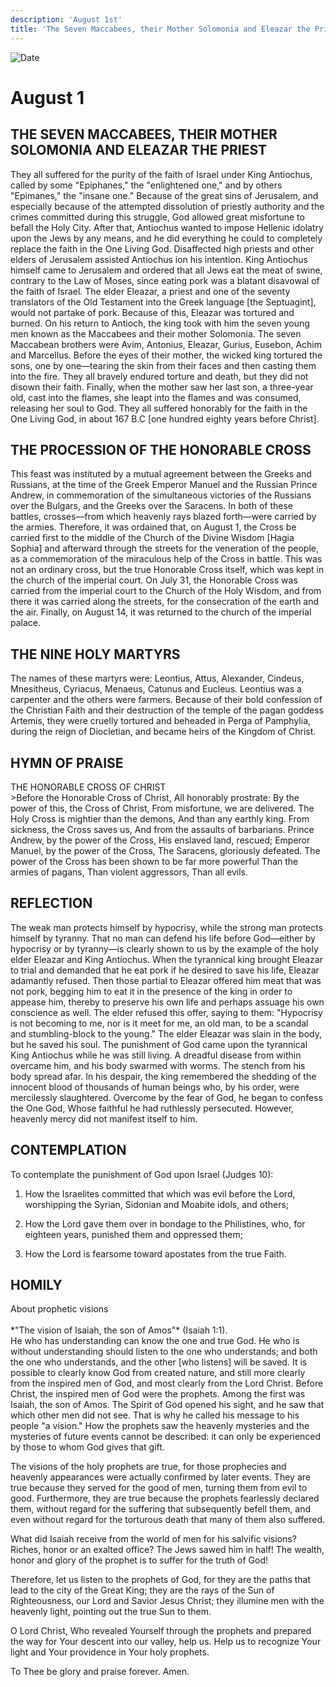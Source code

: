 ```yaml
---
description: 'August 1st'
title: 'The Seven Maccabees, their Mother Solomonia and Eleazar the Priest, Procession of the Honorable Cross, Nine Holy Martyrs'
---
```


<CustomPaginator />
<RunningHead />

<Image src="/title-imprint.png" height={68} width={50} alt="Date" className="title-imprint"/>

# <div id="date">August <Image className="four-dot" src="/four-dot.png" height={15} width={15} alt="" />1</div>

## THE SEVEN MACCABEES, THEIR MOTHER SOLOMONIA AND ELEAZAR THE PRIEST

They all suffered for the purity of the faith of Israel under King Antiochus, called by some "Epiphanes," the "enlightened one," and by others "Epimanes," the "insane one." Because of the great sins of Jerusalem, and especially because of the attempted dissolution of priestly authority and the crimes committed during this struggle, God allowed great misfortune to befall the Holy City. After that, Antiochus wanted to impose Hellenic idolatry upon the Jews by any means, and he did everything he could to completely replace the faith in the One Living God.  Disaffected high priests and other elders of Jerusalem assisted Antiochus ion his intention.  King Antiochus himself came to Jerusalem and ordered that all Jews eat the meat of swine, contrary to the Law of Moses, since eating pork was a blatant disavowal of the faith of Israel. The elder Eleazar, a priest and one of the seventy translators of the Old Testament into the Greek language [the Septuagint], would not partake of pork. Because of this, Eleazar was tortured and burned. On his return to Antioch, the king took with him the seven young men known as the Maccabees and their mother Solomonia. The seven Maccabean brothers were Avim, Antonius, Eleazar, Gurius, Eusebon, Achim and Marcellus. Before the eyes of their mother, the wicked king tortured the sons, one by one—tearing the skin from their faces and then casting them into the fire. They all bravely endured torture and death, but they did not disown their faith. Finally, when the mother saw her last son, a three-year old, cast into the flames, she leapt into the flames and was consumed, releasing her soul to God. They all suffered honorably for the faith in the One Living God, in about 167 B.C [one hundred eighty years before Christ].

## THE PROCESSION OF THE HONORABLE CROSS

This feast was instituted by a mutual agreement between the Greeks and Russians, at the time of the Greek Emperor Manuel and the Russian Prince Andrew, in commemoration of the simultaneous victories of the Russians over the Bulgars, and the Greeks over the Saracens. In both of these battles, crosses—from which heavenly rays blazed forth—were carried by the armies. Therefore, it was ordained that, on August 1, the Cross be carried first to the middle of the Church of the Divine Wisdom [Hagia Sophia] and afterward through the streets for the veneration of the people, as a commemoration of the miraculous help of the Cross in battle. This was not an ordinary cross, but the true Honorable Cross itself, which was kept in the church of the imperial court. On July 31, the Honorable Cross was carried from the imperial court to the Church of the Holy Wisdom, and from there it was carried along the streets, for the consecration of the earth and the air. Finally, on August 14, it was returned to the church of the imperial palace.

## THE NINE HOLY MARTYRS

The names of these martyrs were: Leontius, Attus, Alexander, Cindeus, Mnesitheus, Cyriacus, Menaeus, Catunus and Eucleus. Leontius was a carpenter and the others were farmers. Because of their bold confession of the Christian Faith and their destruction of the temple of the pagan goddess Artemis, they were cruelly tortured and beheaded in Perga of Pamphylia, during the reign of Diocletian, and became heirs of the Kingdom of Christ.


## HYMN OF PRAISE
<div style={{textAlign:'center', color:'crimson', fontWeight:'bold'}}>
THE HONORABLE CROSS OF CHRIST
</div>
>Before the Honorable Cross of Christ,  
All honorably prostrate:  
By the power of this, the Cross of Christ,  
From misfortune, we are delivered.  
The Holy Cross is mightier than the demons,  
And than any earthly king.  
From sickness, the Cross saves us,  
And from the assaults of barbarians.  
Prince Andrew, by the power of the Cross,  
His enslaved land, rescued;  
Emperor Manuel, by the power of the Cross,  
The Saracens, gloriously defeated.  
The power of the Cross has been shown to be far more powerful  
Than the armies of pagans,  
Than violent aggressors,  
Than all evils.  


## REFLECTION

The weak man protects himself by hypocrisy, while the strong man protects himself by tyranny. That no man can defend his life before God—either by hypocrisy or by tyranny—is clearly shown to us by the example of the holy elder Eleazar and King Antiochus. When the tyrannical king brought Eleazar to trial and demanded that he eat pork if he desired to save his life, Eleazar adamantly refused. Then those partial to Eleazar offered him meat that was not pork, begging him to eat it in the presence of the king in order to appease him, thereby to preserve his own life and perhaps assuage his own conscience as well. The elder refused this offer, saying to them: "Hypocrisy is not becoming to me, nor is it meet for me, an old man, to be a scandal and stumbling-block to the young." The elder Eleazar was slain in the body, but he saved his soul. The punishment of God came upon the tyrannical King Antiochus while he was still living. A dreadful disease from within overcame him, and his body swarmed with worms. The stench from his body spread afar. In his despair, the king remembered the shedding of the innocent blood of thousands of human beings who, by his order, were mercilessly slaughtered. Overcome by the fear of God, he began to confess the One God, Whose faithful he had ruthlessly persecuted. However, heavenly mercy did not manifest itself to him.

## CONTEMPLATION

To contemplate the punishment of God upon Israel (Judges 10):

1. How the Israelites committed that which was evil before the Lord, worshipping the Syrian, Sidonian and Moabite idols, and others;

2. How the Lord gave them over in bondage to the Philistines, who, for eighteen years, punished them and oppressed them;

3. How the Lord is fearsome toward apostates from the true Faith.


## HOMILY
<div style={{textAlign:'center', color:'crimson', fontWeight:'bold'}}>
About prophetic visions
</div>
<br />
<div style={{textAlign:'right'}}>
*"The vision of Isaiah, the son of Amos"* (Isaiah 1:1).
</div>
He who has understanding can know the one and true God. He who is without understanding should listen to the one who understands; and both the one who understands, and the other [who listens] will be saved. It is possible to clearly know God from created nature, and still more clearly from the inspired men of God, and most clearly from the Lord Christ. Before Christ, the inspired men of God were the prophets. Among the first was Isaiah, the son of Amos. The Spirit of God opened his sight, and he saw that which other men did not see. That is why he called his message to his people "a vision." How the prophets saw the heavenly mysteries and the mysteries of future events cannot be described: it can only be experienced by those to whom God gives that gift.

The visions of the holy prophets are true, for those prophecies and heavenly appearances were actually confirmed by later events. They are true because they served for the good of men, turning them from evil to good. Furthermore, they are true because the prophets fearlessly declared them, without regard for the suffering that subsequently befell them, and even without regard for the torturous death that many of them also suffered.

What did Isaiah receive from the world of men for his salvific visions? Riches, honor or an exalted office? The Jews sawed him in half! The wealth, honor and glory of the prophet is to suffer for the truth of God!

Therefore, let us listen to the prophets of God, for they are the paths that lead to the city of the Great King; they are the rays of the Sun of Righteousness, our Lord and Savior Jesus Christ; they illumine men with the heavenly light, pointing out the true Sun to them.

O Lord Christ, Who revealed Yourself through the prophets and prepared the way for Your descent into our valley, help us. Help us to recognize Your light and Your providence in Your holy prophets.

To Thee be glory and praise forever. Amen.